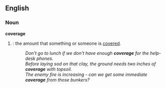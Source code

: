 ==English==

===Noun===
'''coverage'''
# {{uncountable}}: the amount that something or someone is [[cover]]ed.
#:''Don't go to lunch if we don't have enough '''coverage''' for the help-desk phones.''
#:''Before laying sod on that clay, the ground needs two inches of '''coverage''' with topsoil.''
#:''The enemy fire is increasing - can we get some immediate '''coverage''' from those bunkers?''